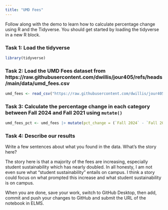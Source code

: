 ```yaml
---
title: "UMD Fees"
---
```


Follow along with the demo to learn how to calculate percentage change using R and the Tidyverse. You should get started by loading the tidyverse in a new R block.


### Task 1: Load the tidyverse

```r
library(tidyverse)
```


### Task 2: Load the UMD Fees dataset from https://raw.githubusercontent.com/dwillis/jour405/refs/heads/main/data/umd_fees.csv

```r
umd_fees <- read_csv("https://raw.githubusercontent.com/dwillis/jour405/refs/heads/main/data/umd_fees.csv")
```


### Task 3: Calculate the percentage change in each category between Fall 2024 and Fall 2021 using `mutate()`

```r
umd_fees_pct <- umd_fees |> mutate(pct_change = (`Fall 2024` - `Fall 2021`)/`Fall 2021` *100)
```


### Task 4: Describe our results

Write a few sentences about what you found in the data. What's the story here?

The story here is that a majority of the fees are increasing, especially student sustainability which has nearly doubled. In all honesty, I am not even sure what "student sustainability" entails on campus. I think a story could focus on what prompted this increase and what student sustainability is on campus. 



When you are done, save your work, switch to GitHub Desktop, then add, commit and push your changes to GitHub and submit the URL of the notebook in ELMS.
